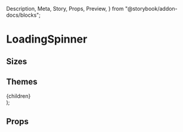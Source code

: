   Description,
  Meta,
  Story,
  Props,
  Preview,
} from "@storybook/addon-docs/blocks";

<Meta title="Components|LoadingSpinner" />

# LoadingSpinner

<Description
  of={LoadingSpinner}
  markdown="Spinners are used when we are unable to determine loading time. Ideally, they should appear as briefly and infrequently as possible."
/>

## Sizes

<Preview>
  <Story name="size large">
    <LoadingSpinner size="large" syncAnimationRestarts={false} />
  </Story>
  <Story name="size medium">
    <LoadingSpinner size="medium" syncAnimationRestarts={false} />
  </Story>
  <Story name="size small">
    <LoadingSpinner size="small" syncAnimationRestarts={false} />
  </Story>
  <Story name="size xsmall">
    <LoadingSpinner size="xsmall" syncAnimationRestarts={false} />
  </Story>
  <Story name="size 2xsmall">
    <LoadingSpinner size="2xsmall" syncAnimationRestarts={false} />
  </Story>
</Preview>

## Themes

  <div style={{ backgroundColor, padding: 12, height: 61, width: 61 }}>
    {children}
  </div>
);

<Preview>
  <Story name="theme light">
    <ThemeWrapper>
      <LoadingSpinner size="xsmall" theme="light" syncAnimationRestarts={false} />
    </ThemeWrapper>
  </Story>
  <Story name="theme dark">
    <ThemeWrapper backgroundColor={colors.black.base}>
      <LoadingSpinner size="xsmall" theme="dark" syncAnimationRestarts={false} />
    </ThemeWrapper>
  </Story>
  <Story name="theme grayscale">
    <ThemeWrapper backgroundColor={colors.silver.light}>
      <LoadingSpinner size="xsmall" theme="grayscale" syncAnimationRestarts={false} />
    </ThemeWrapper>
  </Story>
</Preview>

## Props

<Props of={LoadingSpinner} />
